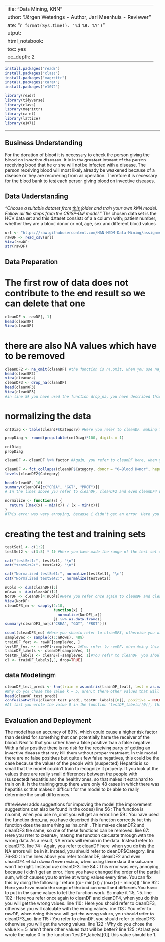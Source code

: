  ---
title: "Data Mining, KNN"
author: "Jörgen Weterings - Author, Jari Meenhuis - Reviewer"
date: "`r format(Sys.time(), '%d %B, %Y')`"
output:
  html_notebook:
  toc: yes
toc_depth: 2
 ---
 

```r
install.packages("readr")
install.packages("class")
install.packages("magrittr")
install.packages("caret")
install.packages("e1071")

library(readr)
library(tidyverse)
library(class)
library(magrittr)
library(caret)
library(lattice)
library(e1071)
```


---
## Business Understanding
For the donation of blood it is necessary to check the person giving the blood on invective diseases. It is in the greatest interest of the person receiving blood that he or she will not be infected with a disease. The person receiving blood will most likely already be weakened because of a disease or they are recovering from an operation. Therefore it is necessary for the blood bank to test each person giving blood on invective diseases.  


## Data Understanding
*"Choose a suitable dataset from [this](https://github.com/HAN-M3DM-Data-Mining/assignments/tree/master/datasets) folder and train  your own kNN model. Follow all the steps from the CRISP-DM model."*
The chosen data set is the HCV data set and this dataset consists of a a column with; patient number, whether they are a blood donor or not, age, sex and different blood values

```r
url <- "https://raw.githubusercontent.com/HAN-M3DM-Data-Mining/assignments/master/datasets/KNN-hcvdat0.csv"
rawDF <- read_csv(url)
View(rawDF)
str(rawDF)
```

## Data Preparation

# The first row of data does not contribute to the end result so we can delete that one
```r
cleanDF <- rawDF[,-1]
head(cleanDF)
View(cleanDF)
```

# there are also NA values which have to be removed
```r
cleanDF2 <- na_omit(cleanDF) #the function is na.omit, when you use na_omit you will get an error.
head(cleanDF2)
View(cleanDF2)
cleanDF3 <- drop_na(cleanDF)
head(cleanDF3)
View(cleanDF3)
#in line 59 you have used the function drop_na, you have described this function correctly but this function does the same thing as 'na.omit' . This makes cleanDF2 and cleanDF3 the same, so one of these functions can be removed. 
```

# normalizing the data
```r
cntDiag <- table(cleanDF$Category) #Here you refer to cleanDF, making the function calculate through with the wrong data. As a result, NA errors will remain in the data. Instead refer to cleanDF3.

propDiag <- round(prop.table(cntDiag)*100, digits = 1)

cntDiag
propDiag

cleanDF <- cleanDF %>% factor #Again, you refer to cleanDF here, when you do this the NA errors will be in it. Instead, you should refer to cleanDF$Category.

cleanDF <- fct_collapse(cleanDF$Category, donor = "0=Blood Donor", hepatitis = c("0s=suspect Blood Donor", "1=Hepatitis", "2=Fibrosis", "3=Cirrhosis"))
levels(cleanDF2$Category)

head(cleanDF, 10)
summary(cleanDF4[c("CREA", "GGT", "PROT")])
# In the lines above you refer to cleanDF, cleanDF2 and even cleanDF4 which doesn't even exists, when using these data the outcome won't be right. Instead use cleanDF3.

normalize <- function(x) { 
  return ((max(x) - min(x)) / (x - min(x))) 
}
#This error was very annoying, because i didn't get an error. Here you have changed the order of the partial sum, which causes you to arrive at wrong values every time. You can fix this by doing the following:' return ((x - min(x)) / (max(x) - min(x))) '
```

# creating the test and training sets
```r
testSet1 <- c(1:2)
testSet2 <- c(3:5) * 10 #Here you have made the range of the test set small and different. You have to put in the same values to let the function work. So make it 1:5, 1:5.

cat("testSet1:", testSet1, "\n")
cat("testSet2:", testSet2, "\n")

cat("Normalized testSet1:", normalize(testSet1), "\n")
cat("Normalized testSet2:", normalize(testSet2))

nCols <- dim(cleanDF)[2]
nRows <- dim(cleanDF)[1] 
NorDF <- cleanDF[4:nCols]#Here you refer once again to cleanDF and cleanDF4, when you do this you will get the wrong values.
View(NorDF)
cleanDF3_no <- sapply(1:10,
                      function(x) {
                        normalize(NorDF[,x])
                      }) %>% as.data.frame()
summary(cleanDF3_no[c("CREA", "GGT", "PROT")])

count(cleanDF3_no) #Here you should refer to cleanDF3, otherwise you will calculate with the wrong values.
sampleVec <- sample(c(1:nRows), 489)
trainDF_feat <- rawDF[sampleVec, ]
testDF_feat <- rawDF[-sampleVec, ]#You refer to rawDF, when doing this you will get the wrong values, you should refer to cleanDF3_no.
trainDF_labels <- cleanDF[sampleVec, 1]
testDF_labels <- cleanDF[-sampleVec, 1]#You refer to cleanDF, you should refer to cleanDF3 otherwise you will get the wrong values.
cl <- trainDF_labels[,1, drop=TRUE]
```

## data Modelingm
```r
cleanDF_test_predi <- knn(train = as.matrix(trainDF_feat), test = as.matrix(testDF_feat), cl = as.matrix(trainDF_labels), k = 5)
#Why do you chose the value k = 5, aren;t there other values that will be better? 
head(cleanDF_test_predi)
confusionMatrix(cleanDF_test_predi, testDF_labels[[0]], positive = NULL, dnn = c("Prediction", "True"))
#At last you wrote the value 0 in the function 'testDF_labels[[0]], this value should be 1.
```

## Evaluation and Deployment

The model has an accuracy of 89%, which could cause a higher risk factor than desired for something that can potentially harm the receiver of the blood. Next to that you rather have a false positive than a false negative. With a false positive there is no risk for the receiving party of getting an invective disease that may kill them without proper treatment. In this model there are no false positives but quite a few false negatives, this could be the case because the values of the people with (suspected) Hepatitis is so small that the model couldn't train to recognize it properly. If you look at the values there are really small differences between the people with (suspected) hepatitis and the healthy ones, so that makes it extra hard to train on it. In the training group there were only 48 cases in which there was hepatitis so that makes it difficult for the model to be able to really determine the small differences. 


##reviewer adds suggestions for improving the model (the improvement suggestions can also be found in the codes)
line 56 : The function is na.omit, when you use na_omit you will get an error.
line 59 : You have used the function drop_na, you have described this function correctly but this function does the same thing as 'na.omit' . This makes cleanDF2 and cleanDF3 the same, so one of these functions can be removed. 
line 67: Here you refer to cleanDF, making the function calculate through with the wrong data. As a result, NA errors will remain in the data. Instead refer to cleanDF3.
line 74 : Again, you refer to cleanDF here, when you do this the NA errors will be in it. Instead, you should refer to cleanDF$Category.
line 76-80 : In the lines above you refer to cleanDF, cleanDF2 and even cleanDF4 which doesn't even exists, when using these data the outcome won't be right. Instead use cleanDF3.
line 84 : This error was very annoying, because i didn't get an error. Here you have changed the order of the partial sum, which causes you to arrive at wrong values every time. You can fix this by doing the following:' return ((x - min(x)) / (max(x) - min(x))) '
line 92 : Here you have made the range of the test set small and different. You have to put in the same values to let the function work. So make it 1:5, 1:5.
line 102 : Here you refer once again to cleanDF and cleanDF4, when you do this you will get the wrong values.
line 110 : Here you should refer to cleanDF3, otherwise you will calculate with the wrong values.
line 113 : You refer to rawDF, when doing this you will get the wrong values, you should refer to cleanDF3_no.
line 115 : You refer to cleanDF, you should refer to cleanDF3 otherwise you will get the wrong values.
line 122 : Why do you chose the value k = 5, aren't there other values that will be better? 
line 125 : At last you wrote the value 0 in the function 'testDF_labels[[0]], this value should be 1.








